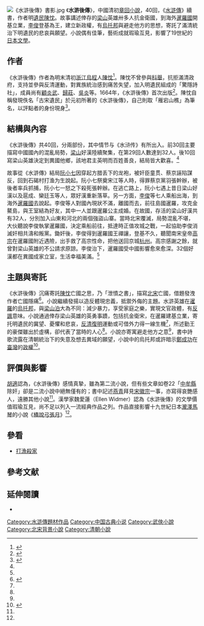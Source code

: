 {{NOT|續水滸傳}}
[[File:《水滸後傳》書影.jpg|thumb]]
《'''水滸後傳'''》，中國清初[[章回小說|章回小說]]，40回，《[[水滸傳|水滸傳]]》續書，作者明[[遺民|遺民]][[陳忱|陳忱]]。故事講述倖存的[[梁山|梁山]]英雄卅多人抗金衛國，到海外[[暹羅國|暹羅國]]開基立業，[[李俊_(水滸傳)|李俊]]登基為王，建立新政權，有[[烏托邦|烏托邦]]與避走他方的思想，寄託了滿清統治下明遺民的悲哀與願望。小說偶有佳筆，藝術成就瑕瑜互見，影響了19世紀的[[日本文學|日本文學]]。

==作者==
《水滸後傳》作者為明末清初[[浙江|浙江]][[烏程|烏程]]人[[陳忱|陳忱]]<ref name="魯">{{cite book|author=[[魯迅|魯迅]]|title=《中國小說史略》|url=http://www.bwsk.net/mj/l/luxun/zgxs/017.htm|publisher=上海古籍出版社|location=上海|year=1998|isbn=9787532589029|language=zh-hans|access-date=2021-08-27|archive-date=2021-08-27|archive-url=https://web.archive.org/web/20210827114838/http://www.bwsk.net/mj/l/luxun/zgxs/017.htm|dead-url=no}}</ref>{{rp|102}}。陳忱不曾參與[[科舉|科舉]]，抗拒滿清政府，支持並參與反清運動，對異族統治感到痛苦失望，加入明遺民組成的「驚隱詩社」，成員尚有[[顧炎武|顧炎武]]、[[歸莊|歸莊]]、[[吳炎|吳炎]]等。1664年，《水滸後傳》首次出版<ref name="司">{{cite book|author=司馬濤（Thomas Zimmer）|others=葛放等譯|title=《中國皇朝末期的長篇小說》|publisher=華東師範大學出版社|location=上海|year=2012|isbn=7561766262|language=zh-hans}}</ref>{{rp|155}}。陳忱自稱發現佚名「古宋遺民」於元初所著的《水滸後傳》，自己則取「雁宕山樵」為筆名，以評點者的身份現身<ref name="孫">{{cite book |editor=[[孫康宜|孫康宜]]、[[宇文所安|宇文所安]]|title=《劍橋中國文學史》下卷| publisher=三聯書店|location=北京|year=2013|isbn=7108044676|language=zh-hans}}</ref>{{rp|242}}。

==結構與內容==
《水滸後傳》共40回，分兩部份，其中情节与《水浒传》有所出入。前30回主要描寫中國國內的混亂局勢，[[梁山|梁山]]好漢陸續聚集，在第29回人數達到32人。後10回寫梁山英雄決定到異國他鄉，該地君主英明而百姓善良，結局皆大歡喜。<ref name="司"/>{{rp|156}}

故事從《水滸傳》結局[[阮小七|阮小七]]因穿起方腊丢下的龙袍，被奸臣童贯、蔡京誣陷謀反，回到石碣村打渔为生說起。阮小七祭奠宋江等人時，得罪蔡京黨羽張幹辦，被後者率兵抓捕，阮小七一怒之下殺死張幹辦。在逃亡路上，阮小七遇上昔日梁山好漢以及扈成、欒廷玉等人，眾好漢重新落草。另一方面，[[李俊_(水滸傳)|李俊]]等七人乘船出海，到海外[[暹羅國|暹羅國]]去說起。李俊等人對國內現狀不滿，離國而去，前往島國暹羅，攻克金鰲島，與王室結為好友，其中一人並跟暹羅公主成婚。在故國，存活的梁山好漢共有32人，分別加入山東和河北的兩個強盜山寨。當時北宋覆滅，局勢混亂不堪，大伙聽說李俊執掌暹羅國，決定乘船前往，抵達時正值攻城之戰，一起協助李俊消滅奸相共濤和叛黨。鋤奸後，李俊得到暹羅國王禪讓，登基不久，聽聞南宋皇帝[[宋高宗|高宗]]在暹羅國附近遇險，出手救了高宗性命，把他送回京城[[临安府_(浙江)|杭州]]。高宗感謝之餘，就曾對梁山英雄的不公請求原諒。李俊治下，暹羅國受中國影響愈來愈深。32個好漢都在異國成家立室，生活幸福美滿。<ref name="司"/>{{rp|155-156}}

==主題與寄託==
《水滸後傳》沉痛寄託[[陳忱|陳忱]]亡國之思，乃「泄憤之書」，描寫[[北宋|北宋]]亡國，借題發洩作者亡國隱痛<ref name="胡">{{cite book|author=[[胡適|胡適]] |title=《胡適文存二集》| pages=750-767|chapter=〈《水滸續集》兩種序〉|publisher=安徽教育出版社|location=合肥|year=2003|isbn=7533622170|language=zh-hans}}</ref>{{rp|755、759、760}}。小說繼續發揚以造反體現忠義，抵禦外侮的主題。水滸英雄在[[暹羅|暹羅]]的[[烏托邦|烏托邦]]，與[[梁山泊|梁山泊]]大為不同：減少暴力，享受家庭之樂，實現文官政體，有[[反諷|反諷]]意味。小說通過倖存梁山英雄的英勇事蹟，包括抗金衛宋，在暹羅建基立業，寄托明遺民的冀望、憂懼和悲哀，[[反清復明|反清復明]]運動或可借外力得一線生機<ref name="孫"/>{{rp|242-243}}，所述勤王的豪傑雖出於虛構，卻代表了當時的人心<ref name="胡"/>{{rp|761}}。小說亦寄寓避走他方之意<ref name="魯"/>{{rp|102}}，書中詩歌流露在清朝統治下的失意及想去異域的願望，小說中的烏托邦或許暗示[[鄭成功|鄭成功]]在[[臺灣明鄭時期|臺灣]]的[[明鄭|政權]]<ref name="趙">{{cite journal|author=趙紅娟|title=〈小說．性别．歷史文化——美國漢學家魏愛蓮教授訪談錄〉|url=http://www.zjujournals.com/soc/article/2018/1008-942X-48-2-194.html|journal=《浙江大學學報（人文社會科學版）》|year=2016|volume=48(2)|pages=194-201|accessdate=2021-08-18|language=zh-hans|archive-date=2020-07-28|archive-url=https://web.archive.org/web/20200728035612/http://zjujournals.com/soc/article/2018/1008-942X-48-2-194.html|dead-url=no}}</ref>。

==評價與影響==
[[胡適|胡適]]認為，《水滸後傳》感情真摯，雖為第二流小說，但有些文章如卷22「[[中牟縣|中牟縣]]除奸」卻是二流小說中絕無僅有的；書中記述[[燕青|燕青]]拜見[[宋徽宗|宋徽宗]]一事，亦寫得哀艷感人，遠勝其他小說<ref name="胡"/>{{rp|765、767}}。漢學家魏愛蓮（Ellen Widmer）認為《水滸後傳》的文學價值瑕瑜互見，尚不足以列入一流經典作品之列。作品直接影響十九世紀日本[[瀧澤馬琴|瀧澤馬琴]]的小說《[[椿說弓張月|椿說弓張月]]》<ref name="趙"/>。

==參看==
*[[打漁殺家|打漁殺家]]

==參考文献==
{{Reflist}}

==延伸閱讀==
{{wikisource}}
*{{cite journal|author=駱水玉|title=〈《水滸後傳》——舊明遺民陳忱的海外乾坤〉|url=http://ccs.ncl.edu.tw/chinese_studies_19_1/219-248.pdf|journal=《漢學研究》|year=2001|volume=19(1)|pages=219-248|accessdate=2021-08-18|language=zh-hant|archive-date=2021-09-02|archive-url=https://web.archive.org/web/20210902130305/http://ccs.ncl.edu.tw/chinese_studies_19_1/219-248.pdf|dead-url=no}}

[[Category:水滸傳題材作品|Category:水滸傳題材作品]]
[[Category:中国古典小说|Category:中国古典小说]]
[[Category:武俠小說|Category:武俠小說]]
[[Category:北宋背景小說|Category:北宋背景小說]]
[[Category:清朝小說|Category:清朝小說]]